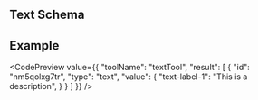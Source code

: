 
## Text Schema

<JsonSchemaTable schema={jsonschema} />

## Example

<CodePreview value={{
    "toolName": "textTool",
    "result": [
        {
            "id": "nm5qolxg7tr",
            "type": "text",
            "value": {
                "text-label-1": "This is a description",
            }
        }
    ]
}} />
